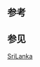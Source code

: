 {{sidebar with collapsible lists
| name      = Politics of Sri Lanka
| bodyclass = vcard
| wraplinks = true

| title = {{politics sidebar title|country=斯里兰卡|image=Emblem_of_Sri_Lanka.svg|size=125px|alt=Coat of arms of Sri Lanka, showing a lion holding a sword in its right forepaw surrounded by a ring made from blue lotus petals which is placed on top of a grain vase sprouting rice grains to encircle it. A Dharmacakra is on the top while a sun and moon are at the bottom on each side of the vase.|title=斯里兰卡}}
|size   = 125px

| liststyle = text-align: left

| list1title = {{tsl|en|Constitution of Sri Lanka||宪法}}
| list1  =
* {{tsl|en|Constitution of Sri Lanka||宪法}}
* {{tsl|en|Human rights in Sri Lanka||人权}}

| list2title = [[政府]]
| list2  =
* [[President of Sri Lanka|总统]] ({{tsl|en|List of Presidents of Sri Lanka||列表}})
**[[Mahinda Rajapaksa|马欣达•拉贾帕克萨]]
* [[总理]] ([[List of Prime Ministers of Sri Lanka|列表]])
** [[D. M. Jayaratne]]
*[[内阁]]
** {{tsl|en|Rajapaksa cabinet|第十一届内阁}}
*{{tsl|en|Ministries of Sri Lanka|各部委}}

| list3title = {{tsl|en|Parliament of Sri Lanka||立法机关}}
| list3  =
*[[议会]]
**{{tsl|en|Speaker of the Parliament of Sri Lanka||Speaker}}
**{{tsl|en|Leader of the Opposition (Sri Lanka)||反对党领袖}}

| list4title = 司法
| list4  =
* {{tsl|en|Supreme Court of Sri Lanka||最高法院}}
* {{tsl|en|Constitutional Council of Sri Lanka||宪法委员会}}

| list5title = 政治党派
| list5  =
* [[各个政治党派]]

| list6title = [[选举]]
| list6  =
*{{tsl|en|Elections in Sri Lanka|议会选举}}
*[[政党列表]]
* [[2020年斯里兰卡议会选举|最近选举]]
* 下届选举

| list7title = 行政地理
| list7  =
*[[省份]]
*[[各区]]
*{{tsl|en|Divisional Secretariats of Sri Lanka|分区秘书处}}
*{{tsl|en|Grama Niladhari Divisions|小地区}} <ref>{{cite book|title=内務省 - 000056184|publisher=The Ministry of Justice|pages=31|url=http://www.moj.go.jp/content/000056184.pdf}}</ref>
*{{tsl|en|Local government in Sri Lanka|当地政府}}

| list8title = 对外政策
| list8  =
*[[外交关系]]

| list9title = 相关问题
| list9  =
*[[内战]]
*[[Portal:Sri Lanka|Sri Lanka Portal]]

| below = {{politics sidebar below|斯里兰卡}}
}}<noinclude>
{{clear}}


== 参考 ==
<references/>

== 参见 ==
{{Politics of Asia templates}}

[[SriLanka]]
</noinclude>